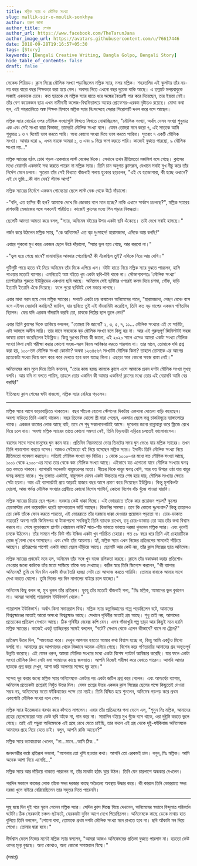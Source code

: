 ```yaml
---
title: মল্লিক স্যার ও মৌলিক সংখ্যা
slug: mallik-sir-o-moulik-sonkhya
author: তরুণ জানা
author_title: লেখক
author_url: https://www.facebook.com/TheTarunJana
author_image_url: https://avatars.githubusercontent.com/u/76617446
date: 2018-09-28T19:16:57+05:30
tags: [Story]
keywords: [Bengali Creative Writing, Bangla Golpo, Bengali Story]
hide_table_of_contents: false
draft: false
---
```


সেকেন্ড পিরিয়ড। ক্লাস সিক্সে মৌলিক সংখ্যা পড়াচ্ছিলেন মল্লিক স্যার, মলয় মল্লিক। শহরতলির এই স্কুলটায় তাঁর নয়-নয় 
করে বারো বছর শিক্ষকতা করা হয়ে গেল। অবসর নিতে এখনো বছর দুয়েক বাকি আছে। এ তল্লাটে মলয়বাবুকে সব্বাই একডাকে
চেনে। কত ছাত্রকে যে মল্লিক স্যার হাতে ধরে অঙ্কের বৈতরণী পার করে দিয়েছেন, তার ইয়ত্তা নেই। তাঁর বেশ কয়েকজন ছাত্র 
এখন নামীদামী কলেজ-বিশ্ববিদ্যালয়ে অঙ্কের প্রোফেসর-এরকম দৃষ্টান্তও রয়েছে। মোদ্দা কথা হল, এই শহরতলিতে অঙ্ক শিক্ষক 
হিসাবে মল্লিক স্যার নিঃসন্দেহে সেরার শিরোপাটি দখল করে বসে আছেন।

<!-- truncate -->

মল্লিক স্যার বোর্ডের ওপর মৌলিক সংখ্যাগুলি লিখতে লিখতে বোঝাচ্ছিলেন, "মৌলিক সংখ্যা, অর্থাৎ যেসব সংখ্যা শুধুমাত্র 
এক এবং সেই সংখ্যা দ্বারা বিভাজ্য, তাদেরই মৌলিক সংখ্যা বলে। যেমন তোমরা মনে করো ৭, এই সাতকে আমি শুধুমাত্র
১ ও ৭ দিয়েই ভাগ করতে পারি। অন্য কোনো সংখ্যা দিয়ে ভাগ করতে পারিনা। সুতরাং ৭ একটি মৌলিক সংখ্যা। আবার ধরো ৯,
এখন নয়কে আমরা ১, ৩ এবং ৯ দিয়ে ভাগ করতে পারি। কাজেই বুঝতে পারছো, ৯ মৌলিক সংখ্যা নয়..."

মল্লিক স্যারের হঠাৎ চোখ পড়ল একেবারে লাস্ট বেঞ্চের দিকে। সেখানে তখন রীতিমতো মজলিশ বসে গেছে। ক্লাসের মধ্যে 
বেয়াদবি একদমই সহ্য করতে পারেন না মল্লিক স্যার। তিনি চান অনুগত ক্লাসরুম, যেখানে সবাই মুখ নীচু করে তাঁর নির্দেশ 
মেনে চলবে। সুতরাং তাঁর সেই বিখ্যাত বাঁজখাই গলায় হুংকার ছাড়লেন, "এই যে হতভাগারা, কী হচ্ছে ওখানে? এই যে তুমি…কী 
নাম যেন? স্ট্যান্ড আপ!"

মল্লিক স্যারের নির্দেশে একজন গোবেচারা ছেলে লাস্ট বেঞ্চ থেকে উঠে দাঁড়ালো।

-"বলি, এত হাসির কী হল? আমাকে দেখে কি জোকার বলে মনে হচ্ছে? নাকি এখানে সার্কাস চচলছে?", মল্লিক স্যারের রাশভারী 
মেজাজের সঙ্গে সকলেই পরিচিত। কাজেই ক্লাসের মধ্যে পিন পড়ার নিস্তব্ধতা।

ছেলেটি আমতা আমতা করে বলল, "স্যার, অনিমেষ বইয়ের উপর একটা ছবি এঁকেছে। তাই দেখে সবাই হাসছে।"

গর্জন করে উঠলেন মল্লিক স্যার, "কে অনিমেষ? এত বড় দুঃসাহস! হারামজাদা, এদিকে আয় বলছি!"

এবারে শুকনো মুখ করে একজন ছেলে উঠে দাঁড়ালো, "স্যার ভুল হয়ে গেছে, আর করবো না।"

-"ভুল হয়ে গেছে মানে? মামাবাড়ির আবদার পেয়েছিস? কী এঁকেছিস তুই? এদিকে নিয়ে আয় দেখি।"

গুটিগুটি পায়ে হাতে বই নিয়ে অনিমেষ তাঁর দিকে এগিয়ে এল। বইটা হাতে নিয়ে মল্লিক স্যার বুঝতে পারলেন, হাসি পাওয়ার 
মতোই ব্যাপার। এমনিতেই অঙ্ক বইতে খুব একটা ছবি-টবি থাকে না। সৌভাগ্যবশতঃ 'মৌলিক সংখ্যা' চ্যাপ্টারটার শুরুতে 
ইউক্লিডের একখানা ছবি আছে। অনিমেষ সেই ছবিটার ওপরেই কলম দিয়ে চশমা, গোঁফ, দাড়ি ইত্যাদি ইত্যাদি এঁকে দিয়েছে।
ফলে পুরো ছবিটাই বেশ মজার লাগছে।

এবার মাথা গরম হয়ে গেল মল্লিক স্যারের। সপাটে একটা চড় কষালেন অনিমেষের গালে, "হারামজাদা, পেছন বেঞ্চে বসে বসে
এইসব বেয়াদবি করছিস? জানিস, যার ছবিতে তুই এই বাঁদরামিটা করেছিস, তিনি কত বড় মাপের একজন গণিতবিদ ছিলেন। ফের
যদি এরকম বাঁদরামি করবি তো, চাবকে পিঠের ছাল তুলে নেব!"

এবার তিনি ক্লাসের দিকে তাকিয়ে বললেন, "তোমরা কি জানো? ২, ৩, ৫, ৭, ১১... মৌলিক সংখ্যার এই যে সারিটা,
এটা আসলে অসীম সারি। তার মানে সবথেকে বড় মৌলিক সংখ্যা বলে কিছু হয় না। আর এই গুরুত্বপূর্ণ জিনিসটাই সহজ
ভাষায় প্রমাণ করেছিলেন ইউক্লিড। কিন্তু দুঃখের বিষয় কী জানো, এই ২০২০ সালে এসেও আমরা একটা সংখ্যা মৌলিক সংখ্যা 
কিনা সেটা পরীক্ষা করার কোনো সহজ-সরল নিয়ম আবিষ্কার করতে পারলাম না। তার মানে, তোমাকে যদি প্রশ্ন করা হয়,
১০০-তম মৌলিক সংখ্যা কোনটা? অথবা ১২৩৪৫৬৭ সংখ্যাটা মৌলিক কিনা? তাহলে তোমাকে এর আগের প্রত্যেকটা সংখ্যা দিয়ে
ভাগ করে করে দেখতে হবে ভাগ যাচ্ছে কিনা। এছাড়া আর কোনো সহজ রাস্তা নেই।"

অনিমেষের কান মুলে দিয়ে তিনি বললেন, "তোর কাজ হচ্ছে কালকে ক্লাসে এসে আমাকে প্রথম দশটা মৌলিক সংখ্যা মুখস্থ বলবি। 
আর যদি না বলতে পারিস, তাহলে তোর একদিন কী আমার একদিন! ক্লাসের মধ্যে তোর এই বেয়াদবি আমি বের করছি!"

ইতিমধ্যে ক্লাস শেষের ঘন্টা বাজলো, মল্লিক স্যার বেরিয়ে পড়লেন।

---

মল্লিক স্যার আগে ভাড়াবাড়িতে থাকতেন। বছর পাঁচেক হোলো স্টেশনের দিকটায় একখানা দোতলা বাড়ি করেছেন। অবশ্য বাড়িতে 
তিনি একাই থাকেন। বছর তিনেক হোলো স্ত্রী মারা গেছেন, একমাত্র ছেলে সন্তু চাকরিসূত্রে ব্যাঙ্গালোরে থাকে। একজন 
কাজের লোক আছে বটে, তবে সে শুধু সকালবেলাটাই আসে। দুবেলার জন্যে রান্নাবান্না করে ফ্রিজে রেখে দিয়ে চলে যায়। অবশ্য 
মল্লিক স্যারের তাতে কোনো সমস্যা নেই, তিনি ভিড়ভাট্টা এড়িয়ে চলতেই ভালোবাসেন।

বয়সের সাথে সাথে মানুষের ঘুম কমে যায়। প্রতিদিন নিয়মমতো ভোর তিনটের সময় ঘুম ভেঙে যায় মল্লিক স্যারের। তখন তিনি 
পড়াশোনা করতে বসেন। আজও সেইমতো বই নিয়ে বসেছেন মল্লিক স্যার। ইদানীং তিনি মৌলিক সংখ্যা নিয়ে রীতিমতো গবেষনা
করছেন। সত্যিই মৌলিক সংখ্যা বড় বিচিত্র। ১ থেকে ১০০০-এর মধ্যে যত মৌলিক সংখ্যা আছে, ১০০১ থেকে ২০০০-এর মধ্যে তার 
থেকে কম মৌলিক সংখ্যা আছে। এইভাবে যত এগোনো যাবে মৌলিক সংখ্যার ঘনত্ব তত কমতে থাকবে। ব্যাপারটা অনেকটা
বায়ুমণ্ডলের মতো। নীচের দিকে বায়ুর ঘনত্ব বেশি, আর যত উপরে ওঠা যায় বায়ুর ঘনত্ব কমতে থাকে। শুধু তফাত একটাই, 
বায়ুমন্ডল যেমন একটা উচ্চতার পরে শেষ হয়ে যায়, মৌলিক সংখ্যার ক্ষেত্রে সেটা হয়না। আর এই ব্যাপারটাই প্রায় আড়াই 
হাজার বছর আগে প্রমাণ করে গিয়েছেন ইউক্লিড। কিন্তু মুশকিলটা হোলো, আজ পর্যন্ত মৌলিক সংখ্যার শ্রেনীতে কোনো বিশেষ 
প্যাটার্ন, কোনো বিশেষ ধাঁচ খুঁজে পাওয়া যায়নি।

মল্লিক স্যারের চিন্তায় ছেদ পড়ল। দরজায় কেউ ধাক্কা দিচ্ছে। এই ভোররাতে তাঁকে কার প্রয়োজন পড়ল? স্কুলের হেডমাস্টার 
বেশ কয়েকদিন ধরেই হাসপাতালে ভর্তি আছেন। কিডনির সমস্যা। তবে কি কোনো দুঃসংবাদ? কিন্তু তাহলেও তো কেউ তাঁকে ফোন 
করতে পারতো, এই ভোররাতে তাঁর দরজায় ধাক্কা দেওয়ার প্রয়োজন পড়তো না। চোর-ডাকাত নয়তো? অবশ্য দামি জিনিসপত্র বা 
টাকাপয়সা সবকিছুই তিনি ব্যাংকে রাখেন, তবু চোর-ডাকাত তো আর তাঁর কথা বিশ্বাস করবে না। শেষে বুড়োবয়সে প্রাণটা 
খোয়াবেন নাকি? সাত-পাঁচ ভাবতে ভাবতে দরজা খুললেন মল্লিক স্যার। এবং খুলেই চমকে উঠলেন। তাঁর সামনে পাঁচ ফিট পাঁচ 
ইঞ্চির একটা খুব পরিচিত চেহারা। গত ৫৮ বছর ধরে তিনি এই চেহারাটিকে রোজ দু’বেলা দেখে আসছেন। এবং সেটা তাঁর আয়নায়। 
হ্যাঁ, মল্লিক স্যার এখন নিজের প্রতিরূপের সামনেই দাঁড়িয়ে আছেন। প্রতিরূপের পাশেই একটা বাচ্চা ছেলে দাঁড়িয়ে আছে। 
ছেলেটি আর কেউ নয়, তাঁর ক্লাস সিক্সের ছাত্র অনিমেষ।

মল্লিক স্যারের প্রথমেই মনে হল, অনিমেষ তাঁর সঙ্গে খুব বাজে রসিকতা করছে। ক্লাসে তাঁর বকাঝকা করার প্রতিশোধ নেওয়ার 
জন্যে কাউকে তাঁর মতো সাজিয়ে তাঁকে ভয় দেখাচ্ছে। কঠিন স্বরে তিনি জিগ্যেস করলেন, "কী ব্যাপার অনিমেষ? তুমি যে দিন 
দিন একটা বাঁদর তৈরি হচ্ছো সেটা তো আন্দাজ করতে পারিনি। তোমার বাবাকে আমার সাথে দেখা করতে বোলো। তুমি দিনের পর
দিন নাগালের বাইরে চলে যাচ্ছো।"

অনিমেষ কিছু বলল না, মুখ খুলল তাঁর প্রতিরূপ। হুবহু তাঁর মতোই বাঁজখাই গলা, "মিঃ মল্লিক, আমাদের ভুল বুঝবেন না। 
আমরা আসছি প্যারালাল ইউনিভার্স থেকে।"

প্যারালাল ইউনিভার্স। অর্থাৎ কিনা সমান্তরাল বিশ্ব। মল্লিক স্যার কল্পবিজ্ঞানের গল্পে পড়েছিলেন বটে, আমাদের 
বিশ্বব্রহ্মাণ্ডের মতোই আরো অসংখ্য বিশ্বব্রহ্মাণ্ড আছে। সেখানে পৃথিবীর মতোই গ্রহ আছে। শুধু তাই নয়, আমাদের 
প্রত্যেকের প্রতিরূপ সেখানে আছে। ঠিক পৃথিবীর জেরক্স কপি যেন। এসব গাঁজাখুরি গল্প ছাড়া আর কিছুই মনে হয়নি মল্লিক 
স্যারের। কাজেই একটু তাচ্ছিল্যের সঙ্গেই বললেন, "বটে? সেখান থেকে এলেন কীভাবে? বাসে না ট্রেনে?"

প্রতিরূপ উত্তর দিল, "সময়যাত্রা করে। দেখুন আপনার হয়তো আমার কথা বিশ্বাস হচ্ছে না, কিন্তু আমি একটুও মিথ্যে বলছি 
না। আমাদের গ্রহ আপনাদের থেকে বিজ্ঞানে অনেক এগিয়ে গেছে। বিশেষ করে গণিতচর্চায় আমাদের গ্রহ অভূতপূর্ব উন্নতি 
করেছে। এই যেমন ধরুন, আমরা মৌলিক সংখ্যার মধ্যে একটা বিশেষ প্যাটার্ন আবিষ্কার করেছি। যার ফলে একটা সংখ্যা মৌলিক 
কিনা সেটা বলা আমাদের কাছে জলভাত। আপনি নিজেই পরীক্ষা করে দেখতে পারেন। আপনি আমার ছাত্রকে প্রশ্ন করে দেখুন,
আশা করি আপনার সন্দেহ দূর হবে।"

সন্দেহ দূর করার জন্যে মল্লিক স্যার অনিমেষকে একটার পর একটা জটিল প্রশ্ন করে গেলেন। এবং আশ্চর্যের ব্যাপার, অনিমেষ 
প্রত্যেকটা প্রশ্নেরই নিখুঁত উত্তর দিল। যেসব প্রশ্নের উত্তর একজন ক্লাস সিক্সের ছেলের পক্ষে কিছুতেই দেওয়া সম্ভব 
নয়, অনিমেষের মতো ফাঁকিবাজের পক্ষে তো নয়ই। তিনি বিস্মিত হয়ে শুনলেন, অনিমেষ গড়গড় করে প্রথম একশোটা মৌলিক
সংখ্যা বলে গেল।

মল্লিক স্যার উত্তেজনায় থরথর করে কাঁপতে লাগলেন। এবার তাঁর প্রতিরূপের গলা ভেসে এল, "শুনুন মিঃ মল্লিক, আমাদের 
গ্রহের ছেলেমেয়েরা আর কেউ ছবি আঁকে না, গান করে না। সারাদিন বইয়ে মুখ গুঁজে বসে থাকে, ওরা দুষ্টুমি করতে ভুলে 
গেছে। তাই এই পড়ুয়া অনিমেষকে এই গ্রহে রেখে যেতে চাইছি, তার বদলে এই গ্রহ থেকে দুষ্টু-ফাঁকিবাজ অনিমেষকে আমাদের 
গ্রহে নিয়ে যেতে চাই। বলুন, আপনি রাজি আছেন?"

মল্লিক স্যার ভ্যাবাচ্যাকা খেলেন, "না...মানে...আমি ঠিক…"

জলদগম্ভীর কন্ঠে প্রতিরূপ বললো, "আপনার তো খুশি হওয়ার কথা। আপনি তো এরকমই চান। বলুন, মিঃ মল্লিক। আমি অনেক
আশা নিয়ে এসেছি…"

মল্লিক স্যার আর দাঁড়িয়ে থাকতে পারলেন না, তাঁর মাথাটা হঠাৎ ঘুরে উঠল। তিনি যেন চারপাশে অন্ধকার দেখলেন।

পরদিন সকালে কাজের লোক তাঁকে সদর দরজার কাছে অচৈতন্য অবস্থায় উদ্ধার করে। কী কারনে তিনি ভোররাতে সদর দরজা খুলে 
বাইরে বেরিয়েছিলেন তার সদুত্তর দিতে পারেননি।

---

সুস্থ হয়ে দিন দুই পরে স্কুলে গেলেন মল্লিক স্যার। সেদিন ক্লাস সিক্সে গিয়ে দেখলেন, অনিমেষের স্বভাবে বিন্দুমাত্র 
পরিবর্তন ঘটেনি।ঠিক সেরকমই চঞ্চল-ছটফটে, যেরকমটা দুদিন আগে দেখে গিয়েছিলেন। অনিমেষকে কাছে ডেকে মাথায় হাত বুলিয়ে 
তিনি বললেন, "শোনো বাবা, তোমাকে প্রথম দশটা মৌলিক সংখ্যা মনে রাখতে হবে না। ছবি আঁকাটা মন দিয়ে শেখো। তোমার দ্বারা 
হবে।"

দীর্ঘশ্বাস ফেলে নিজের মনেই মল্লিক স্যার বললেন, "আমরা আজও অনিমেষদের প্রতিভা বুঝতে পারলাম না। হয়তো কেউ ওদের 
মূল্য বুঝছে। অন্য কোথাও, অন্য কোনো সমান্তরাল বিশ্বে।"

(সমাপ্ত)